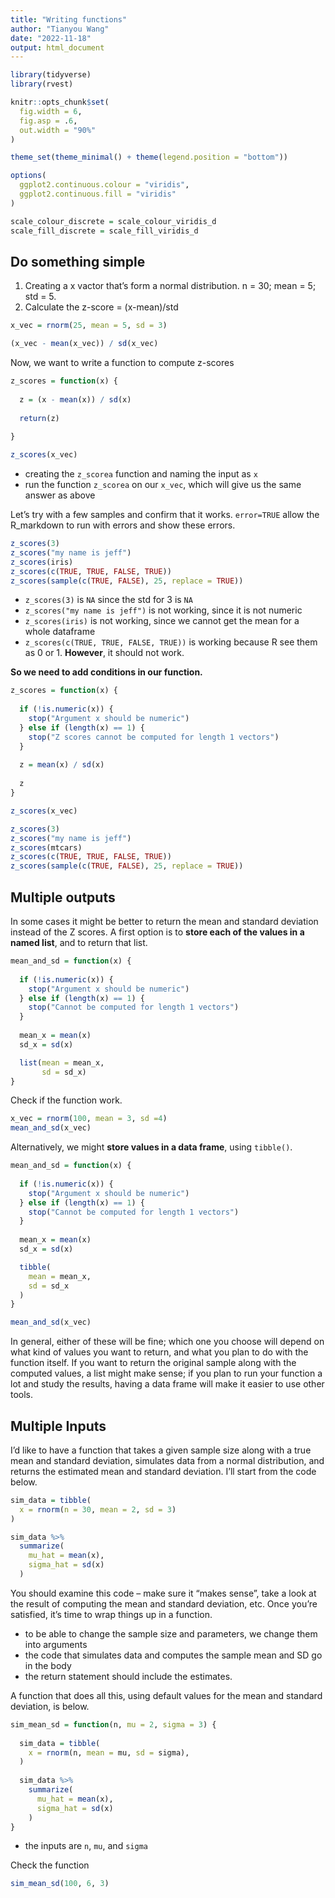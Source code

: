 ```yaml
---
title: "Writing functions"
author: "Tianyou Wang"
date: "2022-11-18"
output: html_document
---
```


```r
library(tidyverse)
library(rvest)

knitr::opts_chunk$set(
  fig.width = 6,
  fig.asp = .6,
  out.width = "90%"
)

theme_set(theme_minimal() + theme(legend.position = "bottom"))

options(
  ggplot2.continuous.colour = "viridis",
  ggplot2.continuous.fill = "viridis"
)

scale_colour_discrete = scale_colour_viridis_d
scale_fill_discrete = scale_fill_viridis_d
```


## Do something simple

1. Creating a x vactor that's form a normal distribution. n = 30; mean = 5; std = 5.
2. Calculate the z-score = (x-mean)/std

```r
x_vec = rnorm(25, mean = 5, sd = 3)

(x_vec - mean(x_vec)) / sd(x_vec)
```

Now, we want to write a function to compute z-scores

```r
z_scores = function(x) {
  
  z = (x - mean(x)) / sd(x)
  
  return(z)
  
}

z_scores(x_vec)
```

* creating the `z_scorea` function and naming the input as `x`
* run the function `z_scorea` on our `x_vec`, which will give us the same answer as above


Let's try with a few samples and confirm that it works. `error=TRUE` allow the R_markdown to run with errors and show these errors. 
```r
z_scores(3)
z_scores("my name is jeff")
z_scores(iris)
z_scores(c(TRUE, TRUE, FALSE, TRUE))
z_scores(sample(c(TRUE, FALSE), 25, replace = TRUE))
```

* `z_scores(3)` is `NA` since the std for 3 is `NA`
* `z_scores("my name is jeff")` is not working, since it is not numeric
* `z_scores(iris)` is not working, since we cannot get the mean for a whole dataframe
* `z_scores(c(TRUE, TRUE, FALSE, TRUE))` is working because R see them as 0 or 1. **However**, it should not work. 

**So we need to add conditions in our function.**

```r
z_scores = function(x) {
  
  if (!is.numeric(x)) {
    stop("Argument x should be numeric")
  } else if (length(x) == 1) {
    stop("Z scores cannot be computed for length 1 vectors")
  }
  
  z = mean(x) / sd(x)
  
  z
}

z_scores(x_vec)
```

```r
z_scores(3)
z_scores("my name is jeff")
z_scores(mtcars)
z_scores(c(TRUE, TRUE, FALSE, TRUE))
z_scores(sample(c(TRUE, FALSE), 25, replace = TRUE))
```



## Multiple outputs

In some cases it might be better to return the mean and standard deviation instead of the Z scores. A first option is to **store each of the values in a named list**, and to return that list. 

```r
mean_and_sd = function(x) {
  
  if (!is.numeric(x)) {
    stop("Argument x should be numeric")
  } else if (length(x) == 1) {
    stop("Cannot be computed for length 1 vectors")
  }
  
  mean_x = mean(x)
  sd_x = sd(x)

  list(mean = mean_x, 
       sd = sd_x)
}
```

Check if the function work.

```r
x_vec = rnorm(100, mean = 3, sd =4)
mean_and_sd(x_vec)
```

Alternatively, we might **store values in a data frame**, using `tibble()`.

```r
mean_and_sd = function(x) {
  
  if (!is.numeric(x)) {
    stop("Argument x should be numeric")
  } else if (length(x) == 1) {
    stop("Cannot be computed for length 1 vectors")
  }
  
  mean_x = mean(x)
  sd_x = sd(x)

  tibble(
    mean = mean_x, 
    sd = sd_x
  )
}
```

```r
mean_and_sd(x_vec)
```

In general, either of these will be fine; which one you choose will depend on what kind of values you want to return, and what you plan to do with the function itself. If you want to return the original sample along with the computed values, a list might make sense; if you plan to run your function a lot and study the results, having a data frame will make it easier to use other tools.



## Multiple Inputs

I’d like to have a function that takes a given sample size along with a true mean and standard deviation, simulates data from a normal distribution, and returns the estimated mean and standard deviation. I’ll start from the code below.

```r
sim_data = tibble(
  x = rnorm(n = 30, mean = 2, sd = 3)
)

sim_data %>% 
  summarize(
    mu_hat = mean(x),
    sigma_hat = sd(x)
  )
```

You should examine this code – make sure it “makes sense”, take a look at the result of computing the mean and standard deviation, etc. Once you’re satisfied, it’s time to wrap things up in a function. 

* to be able to change the sample size and parameters, we change them into arguments
* the code that simulates data and computes the sample mean and SD go in the body
* the return statement should include the estimates. 


A function that does all this, using default values for the mean and standard deviation, is below.

```r
sim_mean_sd = function(n, mu = 2, sigma = 3) {
  
  sim_data = tibble(
    x = rnorm(n, mean = mu, sd = sigma),
  )
  
  sim_data %>% 
    summarize(
      mu_hat = mean(x),
      sigma_hat = sd(x)
    )
}
```

* the inputs are `n`, `mu`, and `sigma`

Check the function

```r
sim_mean_sd(100, 6, 3)
```



